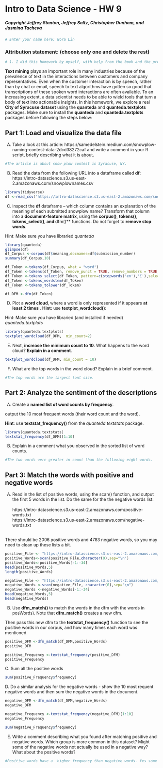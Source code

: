 # Intro to Data Science - HW 9
##### Copyright Jeffrey Stanton, Jeffrey Saltz, Christopher Dunham, and Jasmina Tacheva


```r
# Enter your name here: Nora Lin
```

### Attribution statement: (choose only one and delete the rest)


```r
# 1. I did this homework by myself, with help from the book and the professor.
```

**Text mining** plays an important role in many industries because of the prevalence of text in the interactions between customers and company representatives. Even when the customer interaction is by speech, rather than by chat or email, speech to text algorithms have gotten so good that transcriptions of these spoken word interactions are often available. To an increasing extent, a data scientist needs to be able to wield tools that turn a body of text into actionable insights. In this homework, we explore a real **City of Syracuse dataset** using the **quanteda** and **quanteda.textplots** packages. Make sure to install the **quanteda** and **quanteda.textplots** packages before following the steps below:<br>

## Part 1: Load and visualize the data file  
A.	Take a look at this article: https://samedelstein.medium.com/snowplow-naming-contest-data-2dcd38272caf and write a comment in your R script, briefly describing what it is about.<br>


```r
#The article is about snow plow contest in Syracuse, NY.
```

B.	Read the data from the following URL into a dataframe called **df**:
https://intro-datascience.s3.us-east-2.amazonaws.com/snowplownames.csv


```r
library(tidyverse)
df <-read_csv('https://intro-datascience.s3.us-east-2.amazonaws.com/snowplownames.csv')
```

C.	Inspect the **df** dataframe – which column contains an explanation of the meaning of each submitted snowplow name? Transform that column into a **document-feature matrix**, using the **corpus()**, **tokens()**, **tokens_select(), and **dfm()** functions. Do not forget to **remove stop words**.

Hint: Make sure you have libraried *quanteda*


```r
library(quanteda)
glimpse(df)
df_Corpus <-corpus(df$meaning,docnames=df$submission_number)
summary(df_Corpus,10)

df_Token <-tokens(df_Corpus, what = "word")
df_Token <-tokens(df_Token, remove_punct = TRUE, remove_numbers = TRUE, remove_symbols = TRUE)
df_Token <-tokens_select(df_Token, pattern=c(stopwords('en'),'ï'),selection='remove')
df_Token <-tokens_wordstem(df_Token)
df_Token <-tokens_tolower(df_Token)

df_DFM <-dfm(df_Token)
```

D.	Plot a **word cloud**, where a word is only represented if it appears **at least 2 times** . **Hint:** use **textplot_wordcloud()**:

Hint: Make sure you have libraried (and installed if needed) *quanteda.textplots* 


```r
library(quanteda.textplots)
textplot_wordcloud(df_DFM,  min_count=2)
```

E.	Next, **increase the minimum count to 10**. What happens to the word cloud? **Explain in a comment**. 


```r
textplot_wordcloud(df_DFM, min_count = 10)
```

F.	What are the top words in the word cloud? Explain in a brief comment.


```r
#The top words are the largest font size.
```

## Part 2: Analyze the sentiment of the descriptions

A.	Create a **named list of word counts by frequency**.<br>

output the 10 most frequent words (their word count and the word). <br>

**Hint**: use **textstat_frequency()** from the *quanteda.textstats* package.


```r
library(quanteda.textstats)
textstat_frequency(df_DFM)[1:10]
```

B.	Explain in a comment what you observed in the sorted list of word counts. 


```r
#The two words were greater in count than the following eight words.
```

## Part 3: Match the words with positive and negative words 

A.	Read in the list of positive words, using the scan() function, and output the first 5 words in the list. Do the same for the  the negative words list: <br>
<br>
https://intro-datascience.s3.us-east-2.amazonaws.com/positive-words.txt
<br>
https://intro-datascience.s3.us-east-2.amazonaws.com/negative-words.txt <br>
<br>

There should be 2006 positive words and 4783 negative words, so you may need to clean up these lists a bit. 


```r
positive_File <- "https://intro-datascience.s3.us-east-2.amazonaws.com/positive-words.txt"
positive_Words<-scan(positive_File,character(0),sep="\n")
positive_Words<-positive_Words[-1:-34]
head(positive_Words,5)
length(positive_Words)

negative_File <- "https://intro-datascience.s3.us-east-2.amazonaws.com/negative-words.txt"
negative_Words <-scan(negative_File, character(0),sep="\n")
negative_Words <-negative_Words[-1:-34]
head(negative_Words,5)
head(negative_Words)
```

B.	Use **dfm_match()** to match the words in the dfm with the words in posWords). Note that **dfm_match()** creates a new dfm.

Then pass this new dfm to the **textstat_frequency()** function to see the positive words in our corpus, and how many times each word was mentioned.


```r
positive_DFM <-dfm_match(df_DFM,positive_Words)
positive_DFM

positive_Frequency <-textstat_frequency(positive_DFM)
positive_Frequency
```

C. Sum all the positive words


```r
sum(positive_Frequency$frequency)
```

D. Do a similar analysis for the negative words - show the 10 most requent negative words and then sum the negative words in the document.


```r
negative_DFM <-dfm_match(df_DFM,negative_Words)
negative_DFM

negative_Frequency <-textstat_frequency(negative_DFM)[1:10]
negative_Frequency

sum(negative_Frequency$frequency)
```

E.	Write a comment describing what you found after matching positive and negative words. Which group is more common in this dataset? Might some of the negative words not actually be used in a negative way?  What about the positive words?


```r
#Positive words have a  higher frequency than negative words. Yes some of the negative words might not actually be used in a negative way
```
